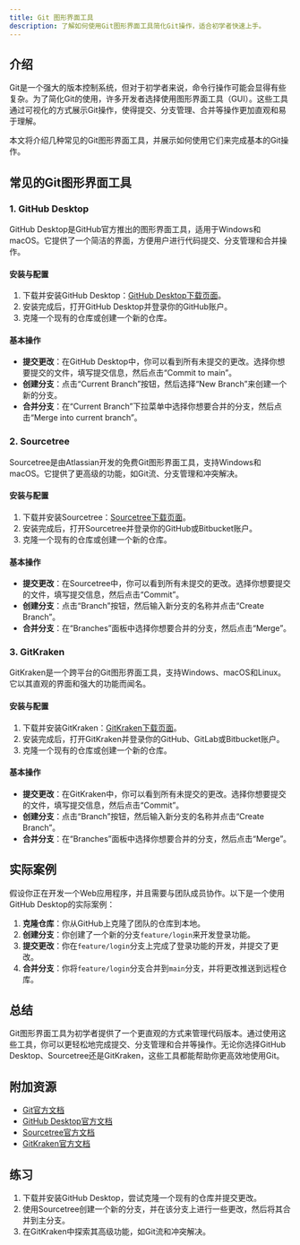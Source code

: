 ```yaml
---
title: Git 图形界面工具
description: 了解如何使用Git图形界面工具简化Git操作，适合初学者快速上手。
---
```


## 介绍

Git是一个强大的版本控制系统，但对于初学者来说，命令行操作可能会显得有些复杂。为了简化Git的使用，许多开发者选择使用图形界面工具（GUI）。这些工具通过可视化的方式展示Git操作，使得提交、分支管理、合并等操作更加直观和易于理解。

本文将介绍几种常见的Git图形界面工具，并展示如何使用它们来完成基本的Git操作。

## 常见的Git图形界面工具

### 1. GitHub Desktop

GitHub Desktop是GitHub官方推出的图形界面工具，适用于Windows和macOS。它提供了一个简洁的界面，方便用户进行代码提交、分支管理和合并操作。

#### 安装与配置

1. 下载并安装GitHub Desktop：[GitHub Desktop下载页面](https://desktop.github.com/)。
2. 安装完成后，打开GitHub Desktop并登录你的GitHub账户。
3. 克隆一个现有的仓库或创建一个新的仓库。

#### 基本操作

- **提交更改**：在GitHub Desktop中，你可以看到所有未提交的更改。选择你想要提交的文件，填写提交信息，然后点击“Commit to main”。
- **创建分支**：点击“Current Branch”按钮，然后选择“New Branch”来创建一个新的分支。
- **合并分支**：在“Current Branch”下拉菜单中选择你想要合并的分支，然后点击“Merge into current branch”。

### 2. Sourcetree

Sourcetree是由Atlassian开发的免费Git图形界面工具，支持Windows和macOS。它提供了更高级的功能，如Git流、分支管理和冲突解决。

#### 安装与配置

1. 下载并安装Sourcetree：[Sourcetree下载页面](https://www.sourcetreeapp.com/)。
2. 安装完成后，打开Sourcetree并登录你的GitHub或Bitbucket账户。
3. 克隆一个现有的仓库或创建一个新的仓库。

#### 基本操作

- **提交更改**：在Sourcetree中，你可以看到所有未提交的更改。选择你想要提交的文件，填写提交信息，然后点击“Commit”。
- **创建分支**：点击“Branch”按钮，然后输入新分支的名称并点击“Create Branch”。
- **合并分支**：在“Branches”面板中选择你想要合并的分支，然后点击“Merge”。

### 3. GitKraken

GitKraken是一个跨平台的Git图形界面工具，支持Windows、macOS和Linux。它以其直观的界面和强大的功能而闻名。

#### 安装与配置

1. 下载并安装GitKraken：[GitKraken下载页面](https://www.gitkraken.com/)。
2. 安装完成后，打开GitKraken并登录你的GitHub、GitLab或Bitbucket账户。
3. 克隆一个现有的仓库或创建一个新的仓库。

#### 基本操作

- **提交更改**：在GitKraken中，你可以看到所有未提交的更改。选择你想要提交的文件，填写提交信息，然后点击“Commit”。
- **创建分支**：点击“Branch”按钮，然后输入新分支的名称并点击“Create Branch”。
- **合并分支**：在“Branches”面板中选择你想要合并的分支，然后点击“Merge”。

## 实际案例

假设你正在开发一个Web应用程序，并且需要与团队成员协作。以下是一个使用GitHub Desktop的实际案例：

1. **克隆仓库**：你从GitHub上克隆了团队的仓库到本地。
2. **创建分支**：你创建了一个新的分支`feature/login`来开发登录功能。
3. **提交更改**：你在`feature/login`分支上完成了登录功能的开发，并提交了更改。
4. **合并分支**：你将`feature/login`分支合并到`main`分支，并将更改推送到远程仓库。

## 总结

Git图形界面工具为初学者提供了一个更直观的方式来管理代码版本。通过使用这些工具，你可以更轻松地完成提交、分支管理和合并等操作。无论你选择GitHub Desktop、Sourcetree还是GitKraken，这些工具都能帮助你更高效地使用Git。

## 附加资源

- [Git官方文档](https://git-scm.com/doc)
- [GitHub Desktop官方文档](https://docs.github.com/en/desktop)
- [Sourcetree官方文档](https://www.sourcetreeapp.com/docs/)
- [GitKraken官方文档](https://support.gitkraken.com/)

## 练习

1. 下载并安装GitHub Desktop，尝试克隆一个现有的仓库并提交更改。
2. 使用Sourcetree创建一个新的分支，并在该分支上进行一些更改，然后将其合并到主分支。
3. 在GitKraken中探索其高级功能，如Git流和冲突解决。
